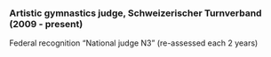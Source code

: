 ### Artistic gymnastics judge, Schweizerischer Turnverband (2009 - present)

Federal recognition "National judge N3" (re-assessed each 2 years)
